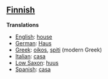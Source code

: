 ==[[Finnish]]==

'''Translations'''

*[[English]]: [[house]]
*[[German]]: [[Haus]]
*[[Greek]]: [[oikos]], [[spiti]] (modern Greek)
*[[Italian]]: [[casa]]
*[[Low Saxon]]: [[huus]]
*[[Spanish]]: [[casa]]